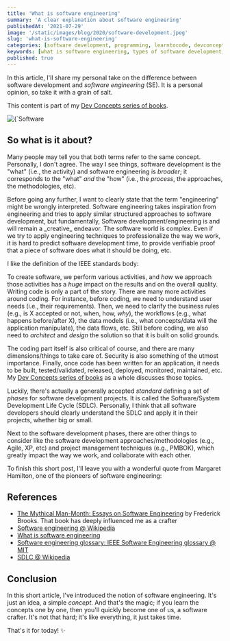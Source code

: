 ```yaml
---
title: 'What is software engineering'
summary: 'A clear explanation about software engineering'
publishedAt: '2021-07-29'
image: '/static/images/blog/2020/software-development.jpeg'
slug: 'what-is-software-engineering'
categories: [software development, programming, learntocode, devconcepts]
keywords: [what is software engineering, types of software development, what is software engineering like, software engineering, software development, programming, coding]
published: true
---
```


In this article, I'll share my personal take on the difference between software development and *software engineering* (SE). It is a personal opinion, so take it with a grain of salt.

This content is part of my <a href="https://dev-concepts.dev" rel="noopener">Dev Concepts series of books</a>.

<BlogPostCenteredContent>
  <Image
    alt={`Software development`}
    src={`/static/images/blog/2020/software-development.jpeg`}
    width={1950}
    height={1300}
    priority
  />
</BlogPostCenteredContent>

## So what is it about?

Many people may tell you that both terms refer to the same concept. Personally, I don't agree. The way I see things, software development is the "what" (i.e., the activity) and software engineering is _broader_; it corresponds to the "what" _and_ the "how" (i.e., the _process_, the approaches, the methodologies, etc).

<BlogPostNote>
  Before going any further, I want to clearly state that the term "engineering" might be wrongly interpreted. Software engineering takes inspiration from engineering and tries to apply similar structured approaches to software development, but fundamentally, Software development/engineering is and will remain a _creative_ endeavor. The software world is complex. Even if we try to apply engineering techniques to professionalize the way we work, it is hard to predict software development time, to provide verifiable proof that a piece of software does what it should be doing, etc.
</BlogPostNote>

I like the definition of the IEEE standards body:

<BlogPostQuote quote="Software engineering is the application of a systematic, disciplined, quantifiable approach to the development, operation, and maintenance of software; that is, the application of engineering to software." by="IEEE 610.12-1990">
</BlogPostQuote>

To create software, we perform various activities, and _how_ we approach those activities has a *_huge_* impact on the results and on the overall quality. Writing code is only a part of the story. There are many more activities around coding. For instance, before coding, we need to understand user needs (i.e., their requirements). Then, we need to clarify the business rules (e.g., is X accepted or not, when, how, _why_), the workflows (e.g., what happens before/after X), the data models (i.e., what concepts/data will the application manipulate), the data flows, etc. Still before coding, we also need to _architect_ and _design_ the solution so that it is built on solid grounds.

The coding part itself is also critical of course, and there are many dimensions/things to take care of. Security is also something of the utmost importance. Finally, once code has been written for an application, it needs to be built, tested/validated, released, deployed, monitored, maintained, etc. My <a href="https://dev-concepts.dev" rel="noopener">Dev Concepts series of books</a> as a whole discusses those topics.

Luckily, there's actually a generally accepted _standard_ defining a set of _phases_ for software development projects. It is called the Software/System Development Life Cycle (SDLC). Personally, I think that all software developers should clearly understand the SDLC and apply it in their projects, whether big or small.

Next to the software development phases, there are other things to consider like the software development approaches/methodologies (e.g., Agile, XP, etc) and project management techniques (e.g., PMBOK), which greatly impact the way we work, and collaborate with each other.

To finish this short post, I'll leave you with a wonderful quote from Margaret Hamilton, one of the pioneers of software engineering:

<BlogPostQuote quote="Software during the early days of this project was treated like a stepchild and not taken as seriously as other engineering disciplines, such as hardware engineering; and it was regarded as an art and as magic, not a science. I had always believed that both art and science were involved in its creation, but at that time most thought otherwise. Knowing this, I fought to bring the software legitimacy so that it (and those building it) would be given its due respect and thus I began to use the term “software engineering” to distinguish it from hardware and other kinds of engineering; yet, treat each type of engineering as part of the overall systems engineering process. When I first started using this phrase, it was considered to be quite amusing. It was an ongoing joke for a long time. They liked to kid me about my radical ideas. Software eventually and necessarily gained the same respect as any other discipline." by="Margaret Hamilton, Lead software engineer of the Apollo Project">
</BlogPostQuote>

## References

* [The Mythical Man-Month: Essays on Software Engineering](https://www.amazon.com/Mythical-Man-Month-Software-Engineering-Anniversary/dp/0201835959?tag=dsebastien00-20) by Frederick Brooks. That book has deeply influenced me as a crafter
* [Software engineering @ Wikipedia](https://en.wikipedia.org/wiki/Software_engineering)
* [What is software engineering](https://www.guru99.com/what-is-software-engineering.html)
* [Software engineering glossary: IEEE Software Engineering glossary @ MIT](http://www.mit.jyu.fi/ope/kurssit/TIES462/Materiaalit/IEEE_SoftwareEngGlossary.pdf)
* [SDLC @ Wikipedia](https://en.wikipedia.org/wiki/Systems_development_life_cycle)

## Conclusion

In this short article, I've introduced the notion of software engineering. It's just an idea, a simple *concept*. And that's the magic; if you learn the concepts one by one, then you'll quickly become one of us, a software crafter. It's not that hard; it's like everything, it just takes time.

That's it for today! ✨

<BlogPostSignature />
